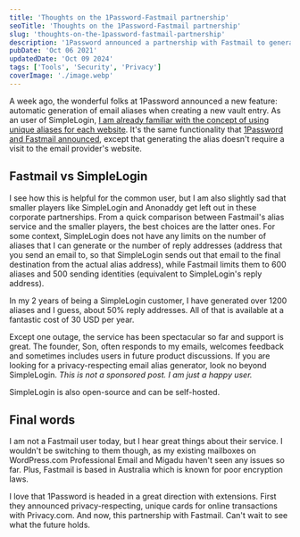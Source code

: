 ```yaml
---
title: 'Thoughts on the 1Password-Fastmail partnership'
seoTitle: 'Thoughts on the 1Password-Fastmail partnership'
slug: 'thoughts-on-the-1password-fastmail-partnership'
description: '1Password announced a partnership with Fastmail to generate unique email aliases within the 1Password apps. But, did you know that SimpleLogin is better?'
pubDate: 'Oct 06 2021'
updatedDate: 'Oct 09 2024'
tags: ['Tools', 'Security', 'Privacy']
coverImage: './image.webp'
---
```



A week ago, the wonderful folks at 1Password announced a new feature: automatic generation of email aliases when creating a new vault entry. As an user of SimpleLogin, [I am already familiar with the concept of using unique aliases for each website](https://www.arun.blog/post/of-emails-and-aliases/). It's the same functionality that [1Password and Fastmail announced](https://blog.1password.com/fastmail-masked-email/), except that generating the alias doesn't require a visit to the email provider's website.

## Fastmail vs SimpleLogin

I see how this is helpful for the common user, but I am also slightly sad that smaller players like SimpleLogin and Anonaddy get left out in these corporate partnerships. From a quick comparison between Fastmail's alias service and the smaller players, the best choices are the latter ones. For some context, SimpleLogin does not have any limits on the number of aliases that I can generate or the number of reply addresses (address that you send an email to, so that SimpleLogin sends out that email to the final destination from the actual alias address), while Fastmail limits them to 600 aliases and 500 sending identities (equivalent to SimpleLogin's reply address).

In my 2 years of being a SimpleLogin customer, I have generated over 1200 aliases and I guess, about 50% reply addresses. All of that is available at a fantastic cost of 30 USD per year.

<R2Image
	imageKey='blog/assets/thoughts-on-the-1password-fastmail-partnership-e3f54144-5013-458d-a4c8-a89475ba1d78.png'
	alt='An image from my SimpleLogin dashboard that shows the number of aliases that I have generated, incoming emails, outbound responses and blocked emails'
/>

Except one outage, the service has been spectacular so far and support is great. The founder, Son, often responds to my emails, welcomes feedback and sometimes includes users in future product discussions. If you are looking for a privacy-respecting email alias generator, look no beyond SimpleLogin. *This is not a sponsored post. I am just a happy user.*

SimpleLogin is also open-source and can be self-hosted.

## Final words

I am not a Fastmail user today, but I hear great things about their service. I wouldn't be switching to them though, as my existing mailboxes on WordPress.com Professional Email and Migadu haven't seen any issues so far. Plus, Fastmail is based in Australia which is known for poor encryption laws.

I love that 1Password is headed in a great direction with extensions. First they announced privacy-respecting, unique cards for online transactions with Privacy.com. And now, this partnership with Fastmail. Can't wait to see what the future holds.
